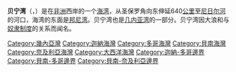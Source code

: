 {{Image|zh-hans=Jineiya_wan-zh.png|zh-hant=Jineiya_wan-zh-tw.png|thumb|350px|-{zh-hans:贝宁湾是几内亚湾的一部分; zh-hant:貝南灣是幾內亞灣的一部分;}-}}
'''贝宁湾'''（{{lang-en|'''Bight of Benin'''}}，{{lang-fr|'''Golfe du Bénin'''}}）是在[[非洲|非洲]]西岸的一个[[海湾|海湾]]，从圣保罗角向东伸延640[[公里|公里]]至[[尼日尔河|尼日尔河]]的河口，海湾的东面是[[邦尼湾|邦尼湾]]。贝宁湾也是[[几内亚湾|几内亚湾]]的一部分。贝宁湾因大浪和与[[奴隶制度|奴隶制度]]的关系而闻名。

{{africa-geo-stub}}
{{DEFAULTSORT:Benin}}
[[Category:幾內亞灣|Category:幾內亞灣]]
[[Category:迦納海灣|Category:迦納海灣]]
[[Category:多哥海灣|Category:多哥海灣]]
[[Category:貝南海灣|Category:貝南海灣]]
[[Category:奈及利亞海灣|Category:奈及利亞海灣]]
[[Category:大西洋海灣|Category:大西洋海灣]]
[[Category:迦納-多哥邊界|Category:迦納-多哥邊界]]
[[Category:貝南-多哥邊界|Category:貝南-多哥邊界]]
[[Category:貝南-奈及利亞邊界|Category:貝南-奈及利亞邊界]]